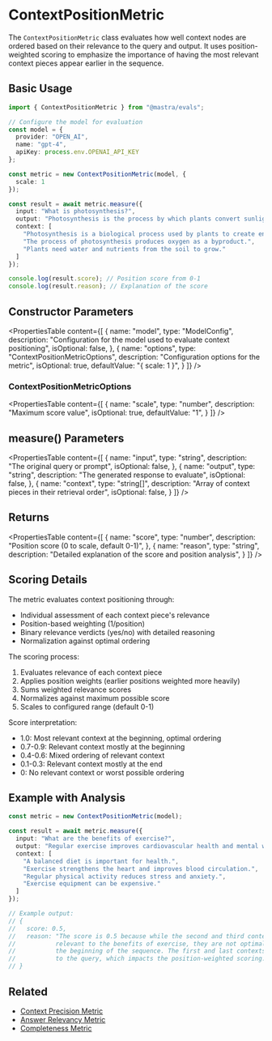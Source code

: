 # ContextPositionMetric

The `ContextPositionMetric` class evaluates how well context nodes are ordered based on their relevance to the query and output. It uses position-weighted scoring to emphasize the importance of having the most relevant context pieces appear earlier in the sequence.

## Basic Usage

```typescript
import { ContextPositionMetric } from "@mastra/evals";

// Configure the model for evaluation
const model = {
  provider: "OPEN_AI",
  name: "gpt-4",
  apiKey: process.env.OPENAI_API_KEY
};

const metric = new ContextPositionMetric(model, {
  scale: 1
});

const result = await metric.measure({
  input: "What is photosynthesis?",
  output: "Photosynthesis is the process by which plants convert sunlight into energy.",
  context: [
    "Photosynthesis is a biological process used by plants to create energy from sunlight.",
    "The process of photosynthesis produces oxygen as a byproduct.",
    "Plants need water and nutrients from the soil to grow."
  ]
});

console.log(result.score); // Position score from 0-1
console.log(result.reason); // Explanation of the score
```

## Constructor Parameters

<PropertiesTable
  content={[
    {
      name: "model",
      type: "ModelConfig",
      description: "Configuration for the model used to evaluate context positioning",
      isOptional: false,
    },
    {
      name: "options",
      type: "ContextPositionMetricOptions",
      description: "Configuration options for the metric",
      isOptional: true,
      defaultValue: "{ scale: 1 }",
    }
  ]}
/>

### ContextPositionMetricOptions

<PropertiesTable
  content={[
    {
      name: "scale",
      type: "number",
      description: "Maximum score value",
      isOptional: true,
      defaultValue: "1",
    }
  ]}
/>

## measure() Parameters

<PropertiesTable
  content={[
    {
      name: "input",
      type: "string",
      description: "The original query or prompt",
      isOptional: false,
    },
    {
      name: "output",
      type: "string",
      description: "The generated response to evaluate",
      isOptional: false,
    },
    {
      name: "context",
      type: "string[]",
      description: "Array of context pieces in their retrieval order",
      isOptional: false,
    }
  ]}
/>

## Returns

<PropertiesTable
  content={[
    {
      name: "score",
      type: "number",
      description: "Position score (0 to scale, default 0-1)",
    },
    {
      name: "reason",
      type: "string",
      description: "Detailed explanation of the score and position analysis",
    }
  ]}
/>

## Scoring Details

The metric evaluates context positioning through:
- Individual assessment of each context piece's relevance
- Position-based weighting (1/position)
- Binary relevance verdicts (yes/no) with detailed reasoning
- Normalization against optimal ordering

The scoring process:
1. Evaluates relevance of each context piece
2. Applies position weights (earlier positions weighted more heavily)
3. Sums weighted relevance scores
4. Normalizes against maximum possible score
5. Scales to configured range (default 0-1)

Score interpretation:
- 1.0: Most relevant context at the beginning, optimal ordering
- 0.7-0.9: Relevant context mostly at the beginning
- 0.4-0.6: Mixed ordering of relevant context
- 0.1-0.3: Relevant context mostly at the end
- 0: No relevant context or worst possible ordering

## Example with Analysis

```typescript
const metric = new ContextPositionMetric(model);

const result = await metric.measure({
  input: "What are the benefits of exercise?",
  output: "Regular exercise improves cardiovascular health and mental wellbeing.",
  context: [
    "A balanced diet is important for health.",
    "Exercise strengthens the heart and improves blood circulation.",
    "Regular physical activity reduces stress and anxiety.",
    "Exercise equipment can be expensive."
  ]
});

// Example output:
// {
//   score: 0.5,
//   reason: "The score is 0.5 because while the second and third contexts are highly 
//           relevant to the benefits of exercise, they are not optimally positioned at 
//           the beginning of the sequence. The first and last contexts are not relevant 
//           to the query, which impacts the position-weighted scoring."
// }
```

## Related

- [Context Precision Metric](./context-precision)
- [Answer Relevancy Metric](./answer-relevancy)
- [Completeness Metric](./completeness) 